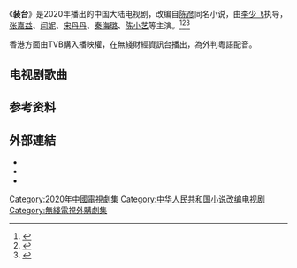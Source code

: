 {{电视节目信息框
| 名稱 　　= 装台 
| 英文名稱 = 
| 其它译名 = 
| 圖片 　　=
| 类型     =
| 原作     = [[陈彦_(编剧)|陈彦]]《装台》
| 編劇     =  马晓勇
| 導演     = [[李少飞|李少飞]]
| 演出     = [[张嘉益|张嘉益]]、[[闫妮|闫妮]]、[[宋丹丹|宋丹丹]]、[[秦海璐|秦海璐]]、[[陈小艺|陈小艺]]
| 配音     = 
| 旁白     = 
| 主題曲   = 
| 片尾曲   =
| 作曲     = 
| 插曲     = 
| 國家     = {{CHN|}}
| 語言     = [[普通话|普通话]]
| 季數     = 
| 集數     = 33集
| 制作年份 = 
| 单集片   =
| 製片人   =
| 執行製片 = 
| 制作公司 = 
| 發行許可 = 
| 拍攝地   =
| 攝像     = 
| 每集長   = 
| 首播国家 = {{PRC}}
| 电视网   = [[央視一套|央視一套]]
| 頻道     =
| 電視網   = 
| 視頻制式 =
| 音頻制式 = 
| 開始     = 2020年11月29日
| 結束     = 
| 先於     =
| 後於     =
| 相關劇集 = 
| 官方網站 = 
| imdb_id  = 11166806
}}
《'''装台'''》是2020年播出的中国大陆电视剧，改编自[[陈彦_(编剧)|陈彦]]同名小说，由[[李少飞|李少飞]]执导，[[张嘉益|张嘉益]]、[[闫妮|闫妮]]、[[宋丹丹|宋丹丹]]、[[秦海璐|秦海璐]]、[[陈小艺|陈小艺]]等主演。<ref>{{Cite web|title=《装台》|url=https://tv.cctv.com/2020/11/30/VIDA3gmvTL2zbYbCYs26Jv4N201130.shtml|accessdate=2020-12-05|work=央视网|archive-date=2021-01-21|archive-url=https://web.archive.org/web/20210121124529/https://tv.cctv.com/2020/11/30/VIDA3gmvTL2zbYbCYs26Jv4N201130.shtml|dead-url=no}}</ref><ref>{{Cite web|title=《装台》太真实，张嘉译闫妮回陕演绎生活小美好，台词火了～|url=http://news.cnwest.com/sxxw/a/2020/12/02/19335971.html|accessdate=2020-12-05|work=西部网|date=2020-12-02}}</ref><ref>{{Cite web|title=电视剧《装台》今晚开播 张嘉益闫妮领衔演绎生活的小美好|url=http://news.xiancn.com/content/2020-11/29/content_3654470.htm|accessdate=2020-12-05|work=西安新闻网}}{{dead link}}</ref>

香港方面由TVB購入播映權，在無綫財經資訊台播出，為外判粵語配音。

== 电视剧歌曲 ==
{{tracklist
| collapsed       = 
| headline        = 
| extra_column    = 演唱
| total_length    = 
| all_writing     = 
| all_lyrics      = 
| all_music       = 

| title1         = 《不愁》
| note1          = 片头曲
| music1         = 赵钶
| lyrics1        = 赵钶
| extra1         = 孙浩
| length1        = 

| title2         = 《我待生活如初恋》 
| note2          = 片尾曲
| music2         = 范炜
| lyrics2        = 张杨
| extra2         = 孙浩
| length2        = 

| title3         = 《不愁》
| note3          = 插曲
| music3         = 赵钶
| lyrics3        = 赵钶
| extra3         = 赵钶
| length3        = 

| title4         = 《陕西美食》
| note4          = 插曲
| music4         = 黑撒乐队
| lyrics4        = 黑撒乐队
| extra4         = 黑撒乐队
| length4        = 

| title5         = 《这就是陕西》
| note5          = 插曲
| music5         = 范炜
| lyrics5        = 范炜
| extra5         = 范炜
| length5        = 

| title6         = 《梦想飞翔》
| note6          = 插曲
| music6         = 任汉玥
| lyrics6        = 任汉玥
| extra6         = 任汉玥
| length6        = 

| title7         = 《痒》
| note7          = 插曲
| music7         = 孟楠
| lyrics7        = 孟楠
| extra7         = 
| length7        = 

| title8         = 《白龙马》
| note8          = 插曲
| music8         = 肖白
| lyrics8        = 张藜
| extra8         = 
| length8        = 

| title9         = 《奔向自由》
| note9          = 插曲
| music9         = 王胜勃
| lyrics9        = 王胜勃
| extra9         = 大圣乐团
| length9        = 
}}

== 参考资料 ==
{{reflist}}

== 外部連結 ==
*{{IMDb title|id=tt11166806}}
*{{douban|30458950}}
*{{douban|20296648|装台|book}}

{{電視節目的變遷
|電視台   = {{CHN}} [[央視一套|央視一套]]
|播放檔次 = 
|節目名稱 = 装台<br/>（2020年11月29日－）
|上一節目 = 
|下一節目 = 
}}
{{電視節目的變遷
|電視台   = {{TWN}} [[高點綜合台|高點綜合台]]
|播放檔次 = 每週一至五 20:00-21:00
|節目名稱 = 装台<br/>（2022年4月5日－）
|上一節目 = 
|下一節目 = 
}}

{{央视一套电视剧}}
{{北京卫视电视剧}}
{{天津卫视电视剧}}

{{DEFAULTSORT:Z装}}
[[Category:2020年中國電視劇集|Category:2020年中國電視劇集]]
[[Category:中华人民共和国小说改编电视剧|Category:中华人民共和国小说改编电视剧]]
[[Category:無綫電視外購劇集|Category:無綫電視外購劇集]]